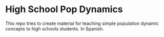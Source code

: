 # High School Pop Dynamics

This repo tries to create material for teaching simple population dynamic concepts to high schools students. In Spanish.

